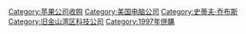 {{Catnav|頁面分類|人类社会|科技|電子學|電子公司|苹果公司}}
{{Catmore|NeXT}}
{{Commonscat|NeXT}}

[[Category:苹果公司收购|Category:苹果公司收购]]
[[Category:美国电脑公司|Category:美国电脑公司]]
[[Category:史蒂夫·乔布斯|Category:史蒂夫·乔布斯]]
[[Category:旧金山湾区科技公司|Category:旧金山湾区科技公司]]
[[Category:1997年併購|Category:1997年併購]]